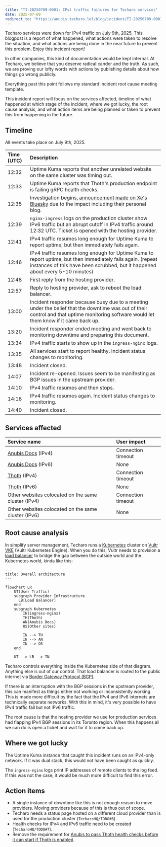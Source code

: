 ```yaml
---
title: "TI-20250709-0001: IPv4 traffic failures for Techaro services"
date: 2025-07-09
redirect_to: "https://anubis.techaro.lol/blog/incident/TI-20250709-0001"
---
```


Techaro services were down for IPv4 traffic on July 9th, 2025. This blogpost is a report of what happened, what actions were taken to resolve the situation, and what actions are being done in the near future to prevent this problem. Enjoy this incident report!

<Conv name="Numa" mood="smug">
In other companies, this kind of documentation would be kept internal. At Techaro, we believe that you deserve radical candor and the truth. As such, we are proving our lofty words with actions by publishing details about how things go wrong publicly.

Everything past this point follows my standard incident root cause meeting template.

</Conv>

This incident report will focus on the services affected, timeline of what happened at which stage of the incident, where we got lucky, the root cause analysis, and what action items are being planned or taken to prevent this from happening in the future.

## Timeline

All events take place on July 9th, 2025.

| Time (UTC) | Description                                                                                                                                                                                  |
| :--------- | :------------------------------------------------------------------------------------------------------------------------------------------------------------------------------------------- |
| 12:32      | Uptime Kuma reports that another unrelated website on the same cluster was timing out.                                                                                                       |
| 12:33      | Uptime Kuma reports that Thoth's production endpoint is failing gRPC health checks.                                                                                                          |
| 12:35      | Investigation begins, [announcement made on Xe's Bluesky](https://bsky.app/profile/xeiaso.net/post/3ltjtdczpwc2x) due to the impact including their personal blog.                           |
| 12:39      | `nginx-ingress` logs on the production cluster show IPv6 traffic but an abrupt cutoff in IPv4 traffic around 12:32 UTC. Ticket is opened with the hosting provider.                          |
| 12:41      | IPv4 traffic resumes long enough for Uptime Kuma to report uptime, but then immediately fails again.                                                                                         |
| 12:46      | IPv4 traffic resumes long enough for Uptime Kuma to report uptime, but then immediately fails again. (repeat instances of this have been scrubbed, but it happened about every 5-10 minutes) |
| 12:48      | First reply from the hosting provider.                                                                                                                                                       |
| 12:57      | Reply to hosting provider, ask to reboot the load balancer.                                                                                                                                  |
| 13:00      | Incident responder because busy due to a meeting under the belief that the downtime was out of their control and that uptime monitoring software would let them know if it came back up.     |
| 13:20      | Incident responder ended meeting and went back to monitoring downtime and preparing this document.                                                                                           |
| 13:34      | IPv4 traffic starts to show up in the `ingress-nginx` logs.                                                                                                                                  |
| 13:35      | All services start to report healthy. Incident status changes to monitoring.                                                                                                                 |
| 13:48      | Incident closed.                                                                                                                                                                             |
| 14:07      | Incident re-opened. Issues seem to be manifesting as BGP issues in the upstream provider.                                                                                                    |
| 14:10      | IPv4 traffic resumes and then stops.                                                                                                                                                         |
| 14:18      | IPv4 traffic resumes again. Incident status changes to monitoring.                                                                                                                           |
| 14:40      | Incident closed.                                                                                                                                                                             |

## Services affected

| Service name                                        | User impact        |
| :-------------------------------------------------- | :----------------- |
| [Anubis Docs](https://anubis.techaro.lol) (IPv4)    | Connection timeout |
| [Anubis Docs](https://anubis.techaro.lol) (IPv6)    | None               |
| [Thoth](/docs/admin/thoth/) (IPv4)                  | Connection timeout |
| [Thoth](/docs/admin/thoth/) (IPv6)                  | None               |
| Other websites colocated on the same cluster (IPv4) | Connection timeout |
| Other websites colocated on the same cluster (IPv6) | None               |

## Root cause analysis

In simplify server management, Techaro runs a [Kubernetes](https://kubernetes.io/) cluster on [Vultr VKE](https://www.vultr.com/kubernetes/) (Vultr Kubernetes Engine). When you do this, Vultr needs to provision a [load balancer](https://docs.vultr.com/how-to-use-a-vultr-load-balancer-with-vke) to bridge the gap between the outside world and the Kubernetes world, kinda like this:

```mermaid
---
title: Overall architecture
---

flowchart LR
    UT(User Traffic)
    subgraph Provider Infrastructure
      LB[Load Balancer]
    end
    subgraph Kubernetes
        IN(ingress-nginx)
        TH(Thoth)
        AN(Anubis Docs)
        OS(Other sites)

        IN --> TH
        IN --> AN
        IN --> OS
    end

    UT --> LB --> IN
```

Techaro controls everything inside the Kubernetes side of that diagram. Anything else is out of our control. That load balancer is routed to the public internet via [Border Gateway Protocol (BGP)](https://en.wikipedia.org/wiki/Border_Gateway_Protocol).

If there is an interruption with the BGP sessions in the upstream provider, this can manifest as things either not working or inconsistently working. This is made more difficult by the fact that the IPv4 and IPv6 internets are technically separate networks. With this in mind, it's very possible to have IPv4 traffic fail but not IPv6 traffic.

The root cause is that the hosting provider we use for production services had flapping IPv4 BGP sessions in its Toronto region. When this happens all we can do is open a ticket and wait for it to come back up.

## Where we got lucky

The Uptime Kuma instance that caught this incident runs on an IPv4-only network. If it was dual stack, this would not have been caught as quickly.

The `ingress-nginx` logs print IP addresses of remote clients to the log feed. If this was not the case, it would be much more difficult to find this error.

## Action items

- A single instance of downtime like this is not enough reason to move providers. Moving providers because of this is thus out of scope.
- Techaro needs a status page hosted on a different cloud provider than is used for the production cluster (`TecharoHQ/TODO#6`).
- Health checks for IPv4 and IPv6 traffic need to be created (`TecharoHQ/TODO#7`).
- Remove the requirement for [Anubis to pass Thoth health checks before it can start if Thoth is enabled](https://github.com/TecharoHQ/anubis/pull/794).
